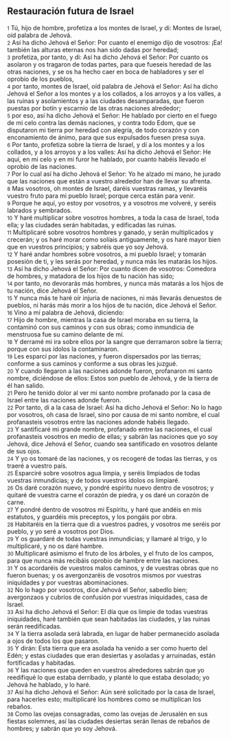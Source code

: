== Restauración futura de Israel ==

{{anchor|1}} <small>1</small> Tú, hijo de hombre, profetiza a los montes de Israel, y di: Montes de Israel, oíd palabra de Jehová.<br>
{{anchor|2}} <small>2</small> Así ha dicho Jehová el Señor: Por cuanto el enemigo dijo de vosotros: ¡Ea! también las alturas eternas nos han sido dadas por heredad;<br>
{{anchor|3}} <small>3</small> profetiza, por tanto, y di: Así ha dicho Jehová el Señor: Por cuanto os asolaron y os tragaron de todas partes, para que fueseis heredad de las otras naciones, y se os ha hecho caer en boca de habladores y ser el oprobio de los pueblos,<br>
{{anchor|4}} <small>4</small> por tanto, montes de Israel, oíd palabra de Jehová el Señor: Así ha dicho Jehová el Señor a los montes y a los collados, a los arroyos y a los valles, a las ruinas y asolamientos y a las ciudades desamparadas, que fueron puestas por botín y escarnio de las otras naciones alrededor;<br>
{{anchor|5}} <small>5</small> por eso, así ha dicho Jehová el Señor: He hablado por cierto en el fuego de mi celo contra las demás naciones, y contra todo Edom, que se disputaron mi tierra por heredad con alegría, de todo corazón y con enconamiento de ánimo, para que sus expulsados fuesen presa suya.<br>
{{anchor|6}} <small>6</small> Por tanto, profetiza sobre la tierra de Israel, y dí a los montes y a los collados, y a los arroyos y a los valles: Así ha dicho Jehová el Señor: He aquí, en mi celo y en mi furor he hablado, por cuanto habéis llevado el oprobio de las naciones.<br>
{{anchor|7}} <small>7</small> Por lo cual así ha dicho Jehová el Señor: Yo he alzado mi mano, he jurado que las naciones que están a vuestro alrededor han de llevar su afrenta.<br>
{{anchor|8}} <small>8</small> Mas vosotros, oh montes de Israel, daréis vuestras ramas, y llevaréis vuestro fruto para mi pueblo Israel; porque cerca están para venir.<br>
{{anchor|9}} <small>9</small> Porque he aquí, yo estoy por vosotros, y a vosotros me volveré, y seréis labrados y sembrados.<br>
{{anchor|10}} <small>10</small> Y haré multiplicar sobre vosotros hombres, a toda la casa de Israel, toda ella; y las ciudades serán habitadas, y edificadas las ruinas.<br>
{{anchor|11}} <small>11</small> Multiplicaré sobre vosotros hombres y ganado, y serán multiplicados y crecerán; y os haré morar como solíais antiguamente, y os haré mayor bien que en vuestros principios; y sabréis que yo soy Jehová.<br>
{{anchor|12}} <small>12</small> Y haré andar hombres sobre vosotros, a mi pueblo Israel; y tomarán posesión de ti, y les serás por heredad, y nunca más les matarás los hijos.<br>
{{anchor|13}} <small>13</small> Así ha dicho Jehová el Señor: Por cuanto dicen de vosotros: Comedora de hombres, y matadora de los hijos de tu nación has sido;<br>
{{anchor|14}} <small>14</small> por tanto, no devorarás más hombres, y nunca más matarás a los hijos de tu nación, dice Jehová el Señor.<br>
{{anchor|15}} <small>15</small> Y nunca más te haré oír injuria de naciones, ni más llevarás denuestos de pueblos, ni harás más morir a los hijos de tu nación, dice Jehová el Señor.<br>
{{anchor|16}} <small>16</small> Vino a mí palabra de Jehová, diciendo:<br>
{{anchor|17}} <small>17</small> Hijo de hombre, mientras la casa de Israel moraba en su tierra, la contaminó con sus caminos y con sus obras; como inmundicia de menstruosa fue su camino delante de mí.<br>
{{anchor|18}} <small>18</small> Y derramé mi ira sobre ellos por la sangre que derramaron sobre la tierra; porque con sus ídolos la contaminaron.<br>
{{anchor|19}} <small>19</small> Les esparcí por las naciones, y fueron dispersados por las tierras; conforme a sus caminos y conforme a sus obras les juzgué.<br>
{{anchor|20}} <small>20</small> Y cuando llegaron a las naciones adonde fueron, profanaron mi santo nombre, diciéndose de ellos: Estos son pueblo de Jehová, y de la tierra de él han salido.<br>
{{anchor|21}} <small>21</small> Pero he tenido dolor al ver mi santo nombre profanado por la casa de Israel entre las naciones adonde fueron.<br>
{{anchor|22}} <small>22</small> Por tanto, di a la casa de Israel: Así ha dicho Jehová el Señor: No lo hago por vosotros, oh casa de Israel, sino por causa de mi santo nombre, el cual profanasteis vosotros entre las naciones adonde habéis llegado.<br>
{{anchor|23}} <small>23</small> Y santificaré mi grande nombre, profanado entre las naciones, el cual profanasteis vosotros en medio de ellas; y sabrán las naciones que yo soy Jehová, dice Jehová el Señor, cuando sea santificado en vosotros delante de sus ojos.<br>
{{anchor|24}} <small>24</small> Y yo os tomaré de las naciones, y os recogeré de todas las tierras, y os traeré a vuestro país.<br>
{{anchor|25}} <small>25</small> Esparciré sobre vosotros agua limpia, y seréis limpiados de todas vuestras inmundicias; y de todos vuestros ídolos os limpiaré.<br>
{{anchor|26}} <small>26</small> Os daré corazón nuevo, y pondré espíritu nuevo dentro de vosotros; y quitaré de vuestra carne el corazón de piedra, y os daré un corazón de carne.<br>
{{anchor|27}} <small>27</small> Y pondré dentro de vosotros mi Espíritu, y haré que andéis en mis estatutos, y guardéis mis preceptos, y los pongáis por obra.<br>
{{anchor|28}} <small>28</small> Habitaréis en la tierra que di a vuestros padres, y vosotros me seréis por pueblo, y yo seré a vosotros por Dios.<br>
{{anchor|29}} <small>29</small> Y os guardaré de todas vuestras inmundicias; y llamaré al trigo, y lo multiplicaré, y no os daré hambre.<br>
{{anchor|30}} <small>30</small> Multiplicaré asimismo el fruto de los árboles, y el fruto de los campos, para que nunca más recibáis oprobio de hambre entre las naciones.<br>
{{anchor|31}} <small>31</small> Y os acordaréis de vuestros malos caminos, y de vuestras obras que no fueron buenas; y os avergonzaréis de vosotros mismos por vuestras iniquidades y por vuestras abominaciones.<br>
{{anchor|32}} <small>32</small> No lo hago por vosotros, dice Jehová el Señor, sabedlo bien; avergonzaos y cubríos de confusión por vuestras iniquidades, casa de Israel.<br>
{{anchor|33}} <small>33</small> Así ha dicho Jehová el Señor: El día que os limpie de todas vuestras iniquidades, haré también que sean habitadas las ciudades, y las ruinas serán reedificadas.<br>
{{anchor|34}} <small>34</small> Y la tierra asolada será labrada, en lugar de haber permanecido asolada a ojos de todos los que pasaron.<br>
{{anchor|35}} <small>35</small> Y dirán: Esta tierra que era asolada ha venido a ser como huerto del Edén; y estas ciudades que eran desiertas y asoladas y arruinadas, están fortificadas y habitadas.<br>
{{anchor|36}} <small>36</small> Y las naciones que queden en vuestros alrededores sabrán que yo reedifiqué lo que estaba derribado, y planté lo que estaba desolado; yo Jehová he hablado, y lo haré.<br>
{{anchor|37}} <small>37</small> Así ha dicho Jehová el Señor: Aún seré solicitado por la casa de Israel, para hacerles esto; multiplicaré los hombres como se multiplican los rebaños.<br>
{{anchor|38}} <small>38</small> Como las ovejas consagradas, como las ovejas de Jerusalén en sus fiestas solemnes, así las ciudades desiertas serán llenas de rebaños de hombres; y sabrán que yo soy Jehová.<br>
